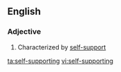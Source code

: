 ==English==

===Adjective===
{{en-adj|pos=[[self]]-[[supporting]]}}

# Characterized by [[self-support]]

[[ta:self-supporting]]
[[vi:self-supporting]]